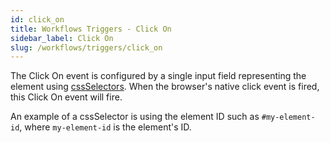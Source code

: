 ```yaml
---
id: click_on
title: Workflows Triggers - Click On
sidebar_label: Click On
slug: /workflows/triggers/click_on
---
```


The Click On event is configured by a single input field representing the element using [cssSelectors](https://developer.mozilla.org/en-US/docs/Web/CSS/CSS_Selectors).
When the browser's native click event is fired, this Click On event will fire.

An example of a cssSelector is using the element ID such as `#my-element-id`, where `my-element-id` is the element's ID.
